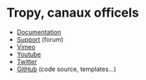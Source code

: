 # Tropy, canaux officels

- [Documentation](https://docs.tropy.org/)
- [Support](https://forums.tropy.org/) (forum)
- [Vimeo](https://vimeo.com/user73164761)
- [Youtube](https://www.youtube.com/watch?v=jWjP90EWHkQ&feature=youtu.be)
- [Twitter](https://twitter.com/tropy)
- [GitHub](https://github.com/tropy) (code source, templates…)